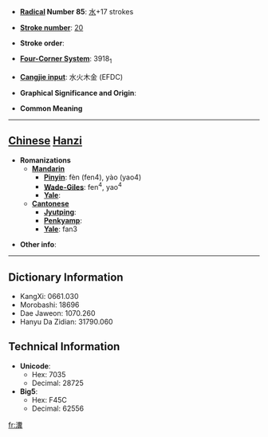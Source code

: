 * '''[[Wiktionary:Chinese radical index| Radical]] Number 85''': [[Wiktionary:Chinese radical index 水|水]]+17 strokes

* '''[[Wiktionary:Chinese total strokes index|Stroke number]]''': [[Wiktionary:Chinese total strokes index 20|20]]

* '''Stroke order''': 

* '''[[Wiktionary:Chinese four corner index|Four-Corner System]]''': 3918<sub>1</sub>

* '''[[Wiktionary:Chinese Cangjie index|Cangjie input]]''': 水火木金 (EFDC)

* '''Graphical Significance and Origin''': 

* '''Common Meaning'''

----

== [[Chinese]] [[Hanzi]] ==

* '''Romanizations'''
** '''[[Mandarin]]'''
*** '''[[Pinyin]]''': fèn (fen4), yào (yao4)
*** '''[[Wade-Giles]]''': fen<sup>4</sup>, yao<sup>4</sup>
*** '''[[Yale]]''': 
** '''[[Cantonese]]'''
*** '''[[Jyutping]]''':
*** '''[[Penkyamp]]''': 
*** '''[[Yale]]''': fan3

* '''Other info''': 

----

== Dictionary Information ==

* KangXi: 0661.030
* Morobashi: 18696
* Dae Jaweon: 1070.260
* Hanyu Da Zidian: 31790.060

== Technical Information ==

* '''Unicode''':
** Hex: 7035
** Decimal: 28725
* '''Big5''':
** Hex: F45C
** Decimal: 62556

[[fr:瀵]]